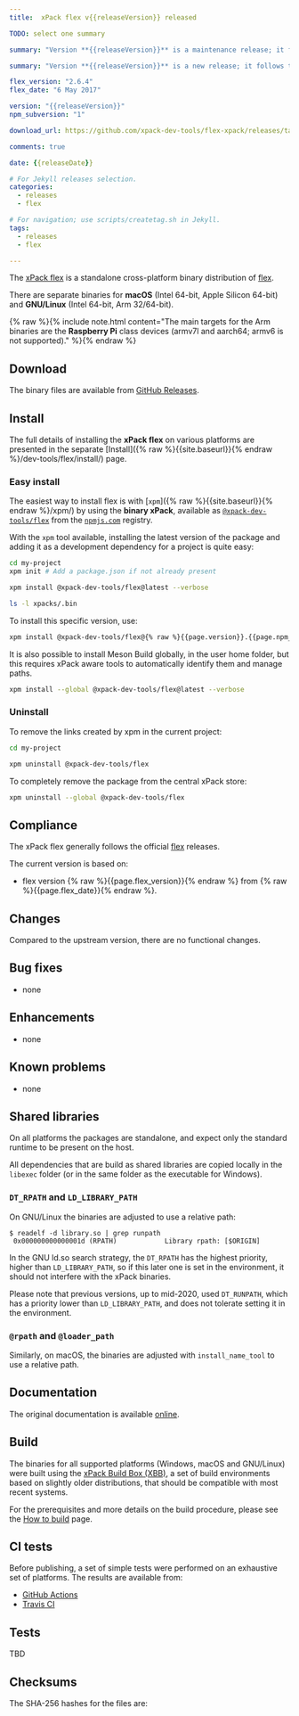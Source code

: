 ```yaml
---
title:  xPack flex v{{releaseVersion}} released

TODO: select one summary

summary: "Version **{{releaseVersion}}** is a maintenance release; it fixes ..."

summary: "Version **{{releaseVersion}}** is a new release; it follows the upstream release."

flex_version: "2.6.4"
flex_date: "6 May 2017"

version: "{{releaseVersion}}"
npm_subversion: "1"

download_url: https://github.com/xpack-dev-tools/flex-xpack/releases/tag/v{{releaseVersion}}/

comments: true

date: {{releaseDate}}

# For Jekyll releases selection.
categories:
  - releases
  - flex

# For navigation; use scripts/createtag.sh in Jekyll.
tags:
  - releases
  - flex

---
```


The [xPack flex](https://xpack-dev-tools.github.io/flex-xpack/)
is a standalone cross-platform binary distribution of
[flex](https://www.gnu.org/software/flex/).

There are separate binaries for
**macOS** (Intel 64-bit, Apple Silicon 64-bit)
and **GNU/Linux** (Intel 64-bit, Arm 32/64-bit).

{% raw %}{% include note.html content="The main targets for the Arm binaries
are the **Raspberry Pi** class devices (armv7l and aarch64;
armv6 is not supported)." %}{% endraw %}

## Download

The binary files are available from <a href={frontMatter.download_url}>GitHub Releases</a>.

<Prerequisites/>

## Install

The full details of installing the **xPack flex** on various platforms
are presented in the separate
[Install]({% raw %}{{site.baseurl}}{% endraw %}/dev-tools/flex/install/) page.

### Easy install

The easiest way to install flex is with
[`xpm`]({% raw %}{{site.baseurl}}{% endraw %}/xpm/)
by using the **binary xPack**, available as
[`@xpack-dev-tools/flex`](https://www.npmjs.com/package/@xpack-dev-tools/flex)
from the [`npmjs.com`](https://www.npmjs.com) registry.

With the `xpm` tool available, installing
the latest version of the package and adding it as
a development dependency for a project is quite easy:

```sh
cd my-project
xpm init # Add a package.json if not already present

xpm install @xpack-dev-tools/flex@latest --verbose

ls -l xpacks/.bin
```

To install this specific version, use:

```sh
xpm install @xpack-dev-tools/flex@{% raw %}{{page.version}}.{{page.npm_subversion}}{% endraw %} --verbose
```

It is also possible to install Meson Build globally, in the user home folder,
but this requires xPack aware tools to automatically identify them and
manage paths.

```sh
xpm install --global @xpack-dev-tools/flex@latest --verbose
```

### Uninstall

To remove the links created by xpm in the current project:

```sh
cd my-project

xpm uninstall @xpack-dev-tools/flex
```

To completely remove the package from the central xPack store:

```sh
xpm uninstall --global @xpack-dev-tools/flex
```

## Compliance

The xPack flex generally follows the official
[flex](https://www.gnu.org/software/flex/) releases.

The current version is based on:

- flex version {% raw %}{{page.flex_version}}{% endraw %}
from {% raw %}{{page.flex_date}}{% endraw %}.

## Changes

Compared to the upstream version, there are no functional changes.

## Bug fixes

- none

## Enhancements

- none

## Known problems

- none

## Shared libraries

On all platforms the packages are standalone, and expect only the standard
runtime to be present on the host.

All dependencies that are build as shared libraries are copied locally
in the `libexec` folder (or in the same folder as the executable for Windows).

### `DT_RPATH` and `LD_LIBRARY_PATH`

On GNU/Linux the binaries are adjusted to use a relative path:

```console
$ readelf -d library.so | grep runpath
 0x000000000000001d (RPATH)            Library rpath: [$ORIGIN]
```

In the GNU ld.so search strategy, the `DT_RPATH` has
the highest priority, higher than `LD_LIBRARY_PATH`, so if this later one
is set in the environment, it should not interfere with the xPack binaries.

Please note that previous versions, up to mid-2020, used `DT_RUNPATH`, which
has a priority lower than `LD_LIBRARY_PATH`, and does not tolerate setting
it in the environment.

### `@rpath` and `@loader_path`

Similarly, on macOS, the binaries are adjusted with `install_name_tool` to use a
relative path.

## Documentation

The original documentation is available
[online](https://www.gnu.org/software/flex/manual/).

## Build

The binaries for all supported platforms
(Windows, macOS and GNU/Linux) were built using the
[xPack Build Box (XBB)](https://xpack.github.io/xbb/), a set
of build environments based on slightly older distributions, that should be
compatible with most recent systems.

For the prerequisites and more details on the build procedure, please see the
[How to build](https://github.com/xpack-dev-tools/flex-xpack/blob/xpack/README-MAINTAINER.md) page.

## CI tests

Before publishing, a set of simple tests were performed on an exhaustive
set of platforms. The results are available from:

- [GitHub Actions](https://github.com/xpack-dev-tools/flex-xpack/actions/)
- [Travis CI](https://app.travis-ci.com/github/xpack-dev-tools/flex-xpack/builds/)

## Tests

TBD

## Checksums

The SHA-256 hashes for the files are:
